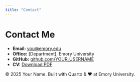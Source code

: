 ```yaml
---
title: "Contact"
---
```


# Contact Me

- **Email:** [you@emory.edu](mailto:you@emory.edu)<br>
- **Office:** [Department], Emory University<br>
- **GitHub:** [github.com/YOUR_USERNAME](https://github.com/YOUR_USERNAME)<br>
- **CV:** [Download PDF](/cv/YourName_CV.pdf)

<footer>
  <p>&copy; 2025 Your Name. Built with Quarto & ❤️ at Emory University.</p>
</footer>